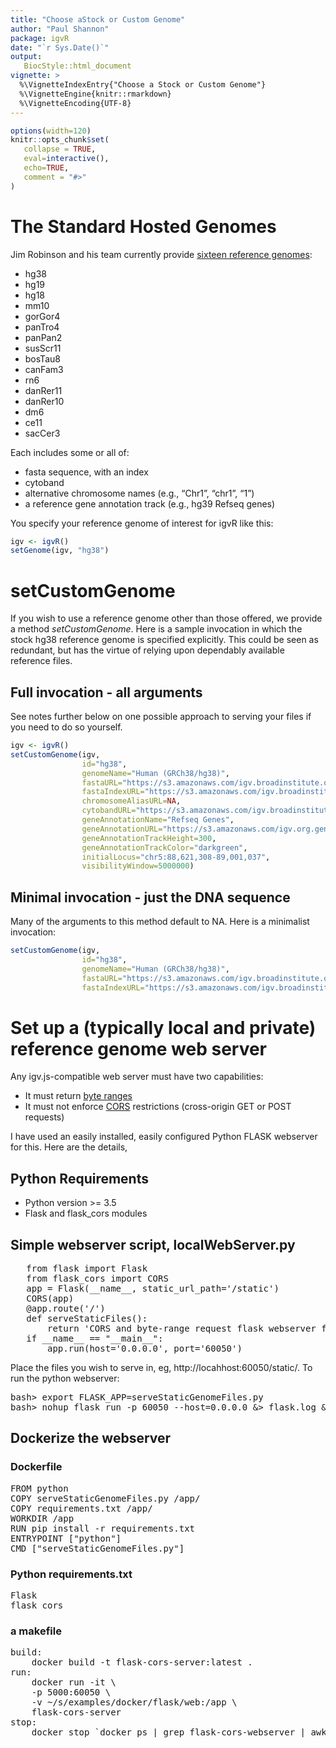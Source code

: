 ```yaml
---
title: "Choose aStock or Custom Genome"
author: "Paul Shannon"
package: igvR
date: "`r Sys.Date()`"
output:
   BiocStyle::html_document
vignette: >
  %\VignetteIndexEntry{"Choose a Stock or Custom Genome"}
  %\VignetteEngine{knitr::rmarkdown}
  %\VignetteEncoding{UTF-8}
---
```


<style>
.main-container { width: 1200px; max-width:2800px;}
</style>


```r
options(width=120)
knitr::opts_chunk$set(
   collapse = TRUE,
   eval=interactive(),
   echo=TRUE,
   comment = "#>"
)
```


# The Standard Hosted Genomes

Jim Robinson and his team currently provide [sixteen reference genomes](https://github.com/igvteam/igv.js/wiki/Reference-Genome):

  - hg38
  - hg19
  - hg18
  - mm10
  - gorGor4
  - panTro4
  - panPan2
  - susScr11
  - bosTau8
  - canFam3
  - rn6
  - danRer11
  - danRer10
  - dm6
  - ce11
  - sacCer3

Each includes some or all of:

  - fasta sequence, with an index
  - cytoband
  - alternative chromosome names (e.g., "Chr1", "chr1", "1")
  - a reference gene annotation track (e.g., hg39 Refseq genes)

You specify your reference genome of interest for igvR like this:

```r
igv <- igvR()
setGenome(igv, "hg38")
```

# setCustomGenome
If you wish to use a reference genome other than those offered, we provide a method *setCustomGenome*.
Here is a sample invocation in which the stock hg38 reference genome is specified explicitly.  This
could be seen as redundant, but has the virtue of relying upon dependably available reference files.

## Full invocation - all arguments
See notes further below on one possible approach to serving your files if you need to do so yourself.

```r
igv <- igvR()
setCustomGenome(igv,
                id="hg38",
                genomeName="Human (GRCh38/hg38)",
                fastaURL="https://s3.amazonaws.com/igv.broadinstitute.org/genomes/seq/hg38/hg38.fa",
                fastaIndexURL="https://s3.amazonaws.com/igv.broadinstitute.org/genomes/seq/hg38/hg38.fa.fai",
                chromosomeAliasURL=NA,
                cytobandURL="https://s3.amazonaws.com/igv.broadinstitute.org/annotations/hg38/cytoBandIdeo.txt",
                geneAnnotationName="Refseq Genes",
                geneAnnotationURL="https://s3.amazonaws.com/igv.org.genomes/hg38/refGene.txt.gz",
                geneAnnotationTrackHeight=300,
                geneAnnotationTrackColor="darkgreen",
                initialLocus="chr5:88,621,308-89,001,037",
                visibilityWindow=5000000)
```
## Minimal invocation - just the DNA sequence

Many of the arguments to this method default to NA.  Here is a minimalist invocation:

```r
setCustomGenome(igv,
                id="hg38",
                genomeName="Human (GRCh38/hg38)",
                fastaURL="https://s3.amazonaws.com/igv.broadinstitute.org/genomes/seq/hg38/hg38.fa",
                fastaIndexURL="https://s3.amazonaws.com/igv.broadinstitute.org/genomes/seq/hg38/hg38.fa.fai")
```

# Set up a (typically local and private) reference genome web server

Any igv.js-compatible web server must have two capabilities:

  - It must return [byte ranges](https://en.wikipedia.org/wiki/Byte_serving)
  - It must not enforce [CORS](https://en.wikipedia.org/wiki/Cross-origin_resource_sharing) restrictions (cross-origin GET or POST requests)

I have used an easily installed, easily configured Python FLASK webserver for this.  Here are the details,

## Python Requirements

  - Python version >= 3.5
  - Flask and flask_cors modules

## Simple webserver script, localWebServer.py

<pre>
   from flask import Flask
   from flask_cors import CORS
   app = Flask(__name__, static_url_path='/static')
   CORS(app)
   @app.route('/')
   def serveStaticFiles():
       return 'CORS and byte-range request flask webserver for igvR and igvShiny'
   if __name__ == "__main__":
       app.run(host='0.0.0.0', port='60050')
</pre>

Place the files you wish to serve in, eg, http://locahhost:60050/static/.
To run the python webserver:

<pre>
bash> export FLASK_APP=serveStaticGenomeFiles.py
bash> nohup flask run -p 60050 --host=0.0.0.0 &> flask.log &
</pre>

## Dockerize the webserver

###  Dockerfile
<pre>
FROM python
COPY serveStaticGenomeFiles.py /app/
COPY requirements.txt /app/
WORKDIR /app
RUN pip install -r requirements.txt
ENTRYPOINT ["python"]
CMD ["serveStaticGenomeFiles.py"]
</pre>

### Python requirements.txt
<pre>
Flask
flask_cors
</pre>

### a makefile 
<pre>
build:
	docker build -t flask-cors-server:latest .
run:
	docker run -it \
    -p 5000:60050 \
    -v ~/s/examples/docker/flask/web:/app \
    flask-cors-server
stop:
    docker stop `docker ps | grep flask-cors-webserver | awk '{print $1}'`
</pre>
